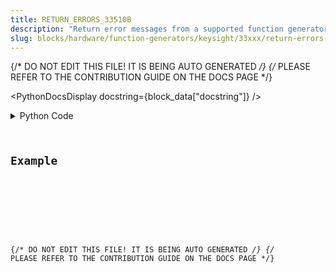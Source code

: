 ```yaml
---
title: RETURN_ERRORS_33510B
description: "Return error messages from a supported function generator."
slug: blocks/hardware/function-generators/keysight/33xxx/return-errors-33510b
---
```


{/* DO NOT EDIT THIS FILE! IT IS BEING AUTO GENERATED */}
{/* PLEASE REFER TO THE CONTRIBUTION GUIDE ON THE DOCS PAGE */}


<PythonDocsDisplay docstring={block_data["docstring"]} />
<details>
<summary>Python Code</summary>



<Code code={pythonCode} lang="py" wrap theme="dracula" />

[Find this Flojoy Block on GitHub](https://github.com/flojoy-ai/blocks/blob/main/blocks/HARDWARE/FUNCTION_GENERATORS/KEYSIGHT/33XXX/RETURN_ERRORS_33510B/RETURN_ERRORS_33510B.py)

</details>

## Example


<GetHelpWidget />


<AppDisplay app={app} blockName="RETURN_ERRORS_33510B" client:visible />


<Example />

{/* DO NOT EDIT THIS FILE! IT IS BEING AUTO GENERATED */}
{/* PLEASE REFER TO THE CONTRIBUTION GUIDE ON THE DOCS PAGE */}
